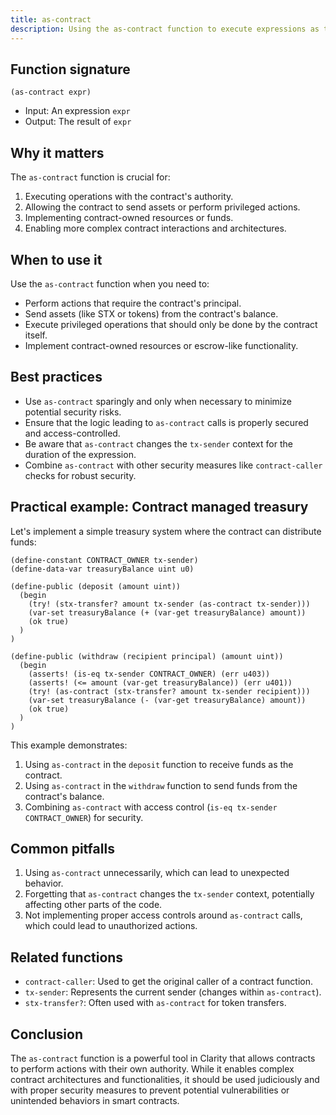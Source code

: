 ```yaml
---
title: as-contract
description: Using the as-contract function to execute expressions as the contract principal in Clarity smart contracts.
---
```


## Function signature

```clarity
(as-contract expr)
```

- Input: An expression `expr`
- Output: The result of `expr`

## Why it matters

The `as-contract` function is crucial for:

1. Executing operations with the contract's authority.
2. Allowing the contract to send assets or perform privileged actions.
3. Implementing contract-owned resources or funds.
4. Enabling more complex contract interactions and architectures.

## When to use it

Use the `as-contract` function when you need to:

- Perform actions that require the contract's principal.
- Send assets (like STX or tokens) from the contract's balance.
- Execute privileged operations that should only be done by the contract itself.
- Implement contract-owned resources or escrow-like functionality.

## Best practices

- Use `as-contract` sparingly and only when necessary to minimize potential security risks.
- Ensure that the logic leading to `as-contract` calls is properly secured and access-controlled.
- Be aware that `as-contract` changes the `tx-sender` context for the duration of the expression.
- Combine `as-contract` with other security measures like `contract-caller` checks for robust security.

## Practical example: Contract managed treasury

Let's implement a simple treasury system where the contract can distribute funds:

```clarity
(define-constant CONTRACT_OWNER tx-sender)
(define-data-var treasuryBalance uint u0)

(define-public (deposit (amount uint))
  (begin
    (try! (stx-transfer? amount tx-sender (as-contract tx-sender)))
    (var-set treasuryBalance (+ (var-get treasuryBalance) amount))
    (ok true)
  )
)

(define-public (withdraw (recipient principal) (amount uint))
  (begin
    (asserts! (is-eq tx-sender CONTRACT_OWNER) (err u403))
    (asserts! (<= amount (var-get treasuryBalance)) (err u401))
    (try! (as-contract (stx-transfer? amount tx-sender recipient)))
    (var-set treasuryBalance (- (var-get treasuryBalance) amount))
    (ok true)
  )
)
```

This example demonstrates:
1. Using `as-contract` in the `deposit` function to receive funds as the contract.
2. Using `as-contract` in the `withdraw` function to send funds from the contract's balance.
3. Combining `as-contract` with access control (`is-eq tx-sender CONTRACT_OWNER`) for security.

## Common pitfalls

1. Using `as-contract` unnecessarily, which can lead to unexpected behavior.
2. Forgetting that `as-contract` changes the `tx-sender` context, potentially affecting other parts of the code.
3. Not implementing proper access controls around `as-contract` calls, which could lead to unauthorized actions.

## Related functions

- `contract-caller`: Used to get the original caller of a contract function.
- `tx-sender`: Represents the current sender (changes within `as-contract`).
- `stx-transfer?`: Often used with `as-contract` for token transfers.

## Conclusion

The `as-contract` function is a powerful tool in Clarity that allows contracts to perform actions with their own authority. While it enables complex contract architectures and functionalities, it should be used judiciously and with proper security measures to prevent potential vulnerabilities or unintended behaviors in smart contracts.
